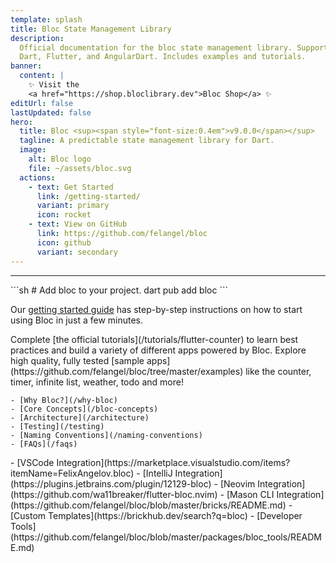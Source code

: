 ```yaml
---
template: splash
title: Bloc State Management Library
description:
  Official documentation for the bloc state management library. Support for
  Dart, Flutter, and AngularDart. Includes examples and tutorials.
banner:
  content: |
    ✨ Visit the
    <a href="https://shop.bloclibrary.dev">Bloc Shop</a> ✨
editUrl: false
lastUpdated: false
hero:
  title: Bloc <sup><span style="font-size:0.4em">v9.0.0</span></sup>
  tagline: A predictable state management library for Dart.
  image:
    alt: Bloc logo
    file: ~/assets/bloc.svg
  actions:
    - text: Get Started
      link: /getting-started/
      variant: primary
      icon: rocket
    - text: View on GitHub
      link: https://github.com/felangel/bloc
      icon: github
      variant: secondary
---
```



<SponsorsGrid />

<hr />

<CardGrid>

<SplitCard title="Get Started" icon="rocket">
	```sh
	# Add bloc to your project.
	dart pub add bloc
	```

Our [getting started guide](/getting-started) has step-by-step instructions on
how to start using Bloc in just a few minutes.

</SplitCard>

<Card title="Take a guided tour" icon="star">
	Complete [the official tutorials](/tutorials/flutter-counter) to learn best
	practices and build a variety of different apps powered by Bloc.
</Card>

<Card title="Build with Bloc" icon="laptop">
	Explore high quality, fully tested [sample
	apps](https://github.com/felangel/bloc/tree/master/examples) like the counter,
	timer, infinite list, weather, todo and more!
</Card>

<ListCard title="Learn" icon="open-book">

    - [Why Bloc?](/why-bloc)
    - [Core Concepts](/bloc-concepts)
    - [Architecture](/architecture)
    - [Testing](/testing)
    - [Naming Conventions](/naming-conventions)
    - [FAQs](/faqs)

</ListCard>

  <ListCard title="Integrations" icon="puzzle">
    - [VSCode Integration](https://marketplace.visualstudio.com/items?itemName=FelixAngelov.bloc)
    - [IntelliJ Integration](https://plugins.jetbrains.com/plugin/12129-bloc)
    - [Neovim Integration](https://github.com/wa11breaker/flutter-bloc.nvim)
    - [Mason CLI Integration](https://github.com/felangel/bloc/blob/master/bricks/README.md)
    - [Custom Templates](https://brickhub.dev/search?q=bloc)
    - [Developer Tools](https://github.com/felangel/bloc/blob/master/packages/bloc_tools/README.md)
  </ListCard>
</CardGrid>

<Discord />
